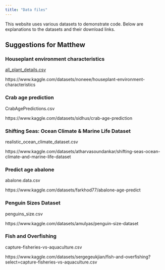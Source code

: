 ```yaml
---
title: "Data files"
---
```


This website uses various datasets to demonstrate code.
Below are explanations to the datasets and their download links.

## Suggestions for Matthew

### Houseplant environment characteristics

[all_plant_details.csv](https://neof-workshops.github.io/Tidyverse/data/all_plant_details.csv)

https://www.kaggle.com/datasets/noneee/houseplant-environment-characteristics

### Crab age prediction

CrabAgePredictions.csv

https://www.kaggle.com/datasets/sidhus/crab-age-prediction

### Shifting Seas: Ocean Climate & Marine Life Dataset

realistic_ocean_climate_dataset.csv

https://www.kaggle.com/datasets/atharvasoundankar/shifting-seas-ocean-climate-and-marine-life-dataset

### Predict age abalone

abalone.data.csv

https://www.kaggle.com/datasets/farkhod77/abalone-age-predict

### Penguin Sizes Dataset

penguins_size.csv

https://www.kaggle.com/datasets/amulyas/penguin-size-dataset

### Fish and Overfishing

capture-fisheries-vs-aquaculture.csv

https://www.kaggle.com/datasets/sergegeukjian/fish-and-overfishing?select=capture-fisheries-vs-aquaculture.csv